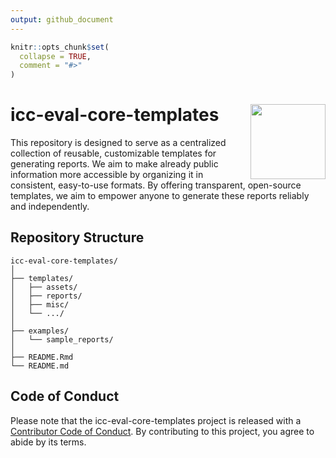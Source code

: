 ```yaml
---
output: github_document
---
```


<!-- README.md is generated from README.Rmd. Please edit that file -->

```r
knitr::opts_chunk$set(
  collapse = TRUE,
  comment = "#>"
)
```

# icc-eval-core-templates <img src="templates/assets/logo.png" align="right" height="120" alt="" />

<!-- badges: start -->
<!-- badges: end -->

This repository is designed to serve as a centralized collection of reusable, customizable templates for generating reports. We aim to make already public information more accessible by organizing it in consistent, easy-to-use formats. By offering transparent, open-source templates, we aim to empower anyone to generate these reports reliably and independently.

## Repository Structure

```
icc-eval-core-templates/
│
├── templates/
│   ├── assets/
│   ├── reports/
│   ├── misc/
│   └── .../
│
├── examples/
│   └── sample_reports/
│
├── README.Rmd
└── README.md
```

## Code of Conduct

Please note that the icc-eval-core-templates project is released with a [Contributor Code of Conduct](https://contributor-covenant.org/version/2/1/CODE_OF_CONDUCT.html). By contributing to this project, you agree to abide by its terms.
